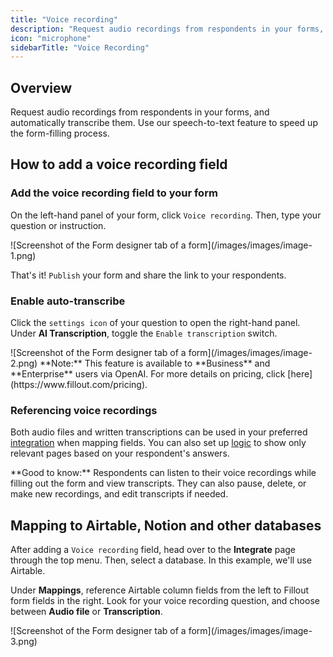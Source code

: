 ```yaml
---
title: "Voice recording"
description: "Request audio recordings from respondents in your forms, and automatically transcribe them. Use our speech-to-text feature to speed up the form-filling process."
icon: "microphone"
sidebarTitle: "Voice Recording"
---
```


## Overview

Request audio recordings from respondents in your forms, and automatically transcribe them. Use our speech-to-text feature to speed up the form-filling process.

## How to add a voice recording field

### Add the voice recording field to your form

On the left-hand panel of your form, click `Voice recording`. Then, type your question or instruction.

<Frame>
  ![Screenshot of the Form designer tab of a form](/images/images/image-1.png)
</Frame>

That's it\! `Publish` your form and share the link to your respondents.

### Enable auto-transcribe

Click the `settings icon` of your question to open the right-hand panel. Under **AI Transcription**, toggle the `Enable transcription` switch.

<Frame style={{ width: '528px', height: '134px' }}>
  ![Screenshot of the Form designer tab of a form](/images/images/image-2.png)
</Frame>

<Note>
  **Note:** This feature is available to **Business** and **Enterprise** users via OpenAI. For more details on pricing, click [here](https://www.fillout.com/pricing).
</Note>

### Referencing voice recordings

Both audio files and written transcriptions can be used in your preferred [integration](/integrations) when mapping fields. You can also set up [logic](/page-logic) to show only relevant pages based on your respondent's answers.

<Check>
  **Good to know:** Respondents can listen to their voice recordings while filling out the form and view transcripts. They can also pause, delete, or make new recordings, and edit transcripts if needed.
</Check>

## Mapping to Airtable, Notion and other databases

After adding a `Voice recording` field, head over to the **Integrate** page through the top menu. Then, select a database. In this example, we'll use Airtable.

Under **Mappings**, reference Airtable column fields from the left to Fillout form fields in the right. Look for your voice recording question, and choose between **Audio file** or **Transcription**.

<Frame>
  ![Screenshot of the Form designer tab of a form](/images/images/image-3.png)
</Frame>
